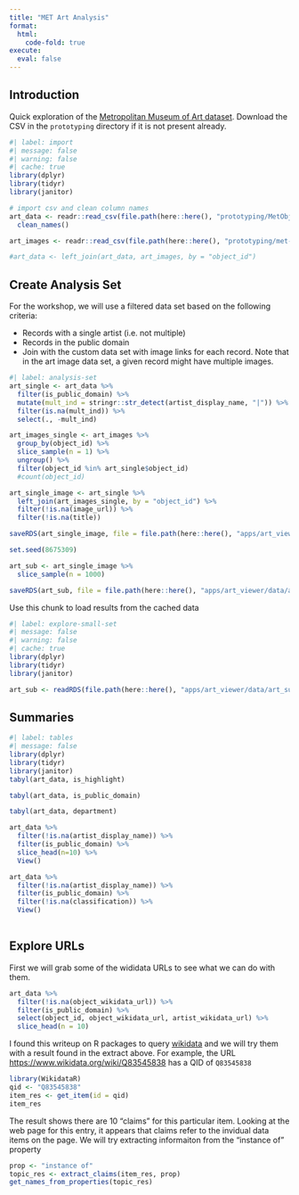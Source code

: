 ```yaml
---
title: "MET Art Analysis"
format:
  html:
    code-fold: true
execute:
  eval: false
---
```


## Introduction

Quick exploration of the [Metropolitan Museum of Art dataset](https://github.com/metmuseum/openaccess). Download the CSV in the `prototyping` directory if it is not present already.

```r
#| label: import
#| message: false
#| warning: false
#| cache: true
library(dplyr)
library(tidyr)
library(janitor)

# import csv and clean column names
art_data <- readr::read_csv(file.path(here::here(), "prototyping/MetObjects.csv")) %>%
  clean_names()

art_images <- readr::read_csv(file.path(here::here(), "prototyping/met-images.csv"))

#art_data <- left_join(art_data, art_images, by = "object_id")
```

## Create Analysis Set

For the workshop, we will use a filtered data set based on the following criteria:

* Records with a single artist (i.e. not multiple)
* Records in the public domain
* Join with the custom data set with image links for each record. Note that in the art image data set, a given record might have multiple images.

```r
#| label: analysis-set
art_single <- art_data %>%
  filter(is_public_domain) %>%
  mutate(mult_ind = stringr::str_detect(artist_display_name, "|")) %>%
  filter(is.na(mult_ind)) %>%
  select(., -mult_ind)

art_images_single <- art_images %>%
  group_by(object_id) %>%
  slice_sample(n = 1) %>%
  ungroup() %>%
  filter(object_id %in% art_single$object_id)
  #count(object_id)

art_single_image <- art_single %>%
  left_join(art_images_single, by = "object_id") %>%
  filter(!is.na(image_url)) %>%
  filter(!is.na(title))

saveRDS(art_single_image, file = file.path(here::here(), "apps/art_viewer/data/art_single_image.rds"))

set.seed(8675309)

art_sub <- art_single_image %>%
  slice_sample(n = 1000)

saveRDS(art_sub, file = file.path(here::here(), "apps/art_viewer/data/art_sub.rds"))
```

Use this chunk to load results from the cached data

```r
#| label: explore-small-set
#| message: false
#| warning: false
#| cache: true
library(dplyr)
library(tidyr)
library(janitor)

art_sub <- readRDS(file.path(here::here(), "apps/art_viewer/data/art_sub.rds"))
```


## Summaries 

```r
#| label: tables
#| message: false
library(dplyr)
library(tidyr)
library(janitor)
tabyl(art_data, is_highlight)

tabyl(art_data, is_public_domain)

tabyl(art_data, department)

art_data %>%
  filter(!is.na(artist_display_name)) %>%
  filter(is_public_domain) %>%
  slice_head(n=10) %>%
  View()

art_data %>%
  filter(!is.na(artist_display_name)) %>%
  filter(is_public_domain) %>%
  filter(!is.na(classification)) %>%
  View()
  
```

## Explore URLs

First we will grab some of the wididata URLs to see what we can do with them.

```r
art_data %>%
  filter(!is.na(object_wikidata_url)) %>%
  filter(is_public_domain) %>%
  select(object_id, object_wikidata_url, artist_wikidata_url) %>%
  slice_head(n = 10)
```

I found this writeup on R packages to query [wikidata](https://www.lehir.net/how-to-query-wikidata-in-r/) and we will try them with a result found in the extract above. For example, the URL <https://www.wikidata.org/wiki/Q83545838> has a QID of `Q83545838`

```r
library(WikidataR)
qid <- "Q83545838"
item_res <- get_item(id = qid)
item_res
```

The result shows there are 10 "claims" for this particular item. Looking at the web page for this entry, it appears that claims refer to the invidual data items on the page. We will try extracting informaiton from the "instance of" property


```r
prop <- "instance of"
topic_res <- extract_claims(item_res, prop)
get_names_from_properties(topic_res)
```
